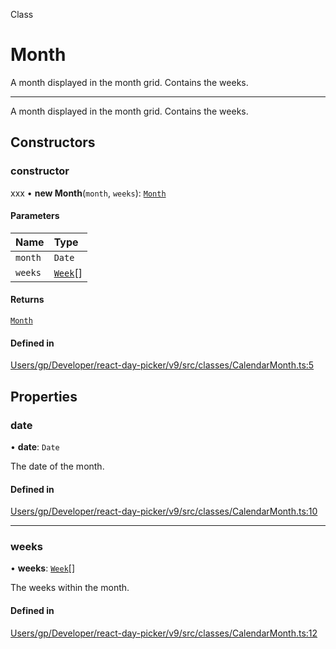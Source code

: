 <SectionTitle>Class</SectionTitle>

# Month

<Description>

A month displayed in the month grid. Contains the weeks.

</Description>

---

A month displayed in the month grid. Contains the weeks.

## Constructors

### constructor

xxx
• **new Month**(`month`, `weeks`): [`Month`](/api/classes/Month.md)

#### Parameters

| Name | Type |
| :------ | :------ |
| `month` | `Date` |
| `weeks` | [`Week`](/api/classes/Week.md)[] |

#### Returns

[`Month`](/api/classes/Month.md)

#### Defined in

[Users/gp/Developer/react-day-picker/v9/src/classes/CalendarMonth.ts:5](https://github.com/gpbl/react-day-picker/blob/4d332a01b/src/classes/CalendarMonth.ts#L5)

## Properties

### date

• **date**: `Date`

The date of the month.

#### Defined in

[Users/gp/Developer/react-day-picker/v9/src/classes/CalendarMonth.ts:10](https://github.com/gpbl/react-day-picker/blob/4d332a01b/src/classes/CalendarMonth.ts#L10)

___

### weeks

• **weeks**: [`Week`](/api/classes/Week.md)[]

The weeks within the month.

#### Defined in

[Users/gp/Developer/react-day-picker/v9/src/classes/CalendarMonth.ts:12](https://github.com/gpbl/react-day-picker/blob/4d332a01b/src/classes/CalendarMonth.ts#L12)

